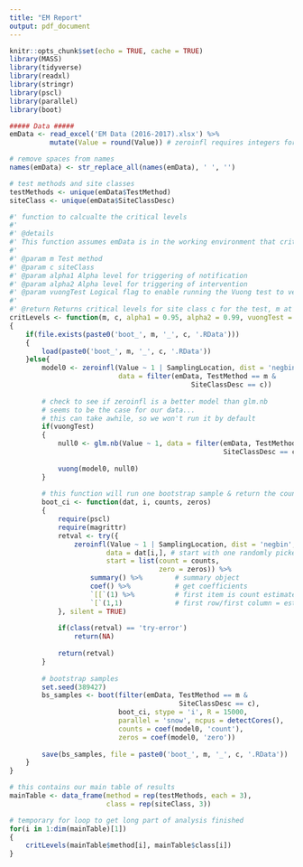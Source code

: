 ```yaml
---
title: "EM Report"
output: pdf_document
---
```


```r
knitr::opts_chunk$set(echo = TRUE, cache = TRUE)
library(MASS)
library(tidyverse)
library(readxl)
library(stringr)
library(pscl)
library(parallel)
library(boot)

##### Data #####
emData <- read_excel('EM Data (2016-2017).xlsx') %>%
          mutate(Value = round(Value)) # zeroinfl requires integers for Value

# remove spaces from names
names(emData) <- str_replace_all(names(emData), ' ', '')

# test methods and site classes
testMethods <- unique(emData$TestMethod)
siteClass <- unique(emData$SiteClassDesc)
```


```r
#' function to calcualte the critical levels
#'
#' @details
#' This function assumes emData is in the working environment that critLevels() is called from.
#'
#' @param m Test method
#' @param c siteClass
#' @param alpha1 Alpha level for triggering of notification
#' @param alpha2 Alpha level for triggering of intervention
#' @param vuongTest Logical flag to enable running the Vuong test to verify that the zero-invlated model is better than standard negative binomial regression
#' 
#' @return Returns critical levels for site class c for the test, m at two levels: alpha1 and alpha2.
critLevels <- function(m, c, alpha1 = 0.95, alpha2 = 0.99, vuongTest = FALSE)
{
    if(file.exists(paste0('boot_', m, '_', c, '.RData')))
    {
        load(paste0('boot_', m, '_', c, '.RData'))
    }else{
        model0 <- zeroinfl(Value ~ 1 | SamplingLocation, dist = 'negbin',
                           data = filter(emData, TestMethod == m &
                                             SiteClassDesc == c))
    
        # check to see if zeroinfl is a better model than glm.nb
        # seems to be the case for our data...
        # this can take awhile, so we won't run it by default
        if(vuongTest)
        {
            null0 <- glm.nb(Value ~ 1, data = filter(emData, TestMethod == m &
                                                     SiteClassDesc == c))
    
            vuong(model0, null0)
        }
    
        # this function will run one bootstrap sample & return the count statistic
        boot_ci <- function(dat, i, counts, zeros)
        {
            require(pscl)
            require(magrittr)
            retval <- try({
                zeroinfl(Value ~ 1 | SamplingLocation, dist = 'negbin',
                        data = dat[i,], # start with one randomly picked row
                        start = list(count = counts,
                                     zero = zeros)) %>%
                    summary() %>%        # summary object
                    coef() %>%           # get coefficients
                    `[[`(1) %>%          # first item is count estimates
                    `[`(1,1)             # first row/first column = estimate
            }, silent = TRUE)
        
            if(class(retval) == 'try-error')
                return(NA)
        
            return(retval)
        }
    
        # bootstrap samples
        set.seed(389427)
        bs_samples <- boot(filter(emData, TestMethod == m &
                                          SiteClassDesc == c),
                           boot_ci, stype = 'i', R = 15000, 
                           parallel = 'snow', ncpus = detectCores(),
                           counts = coef(model0, 'count'),
                           zeros = coef(model0, 'zero'))
        
        save(bs_samples, file = paste0('boot_', m, '_', c, '.RData'))
    }
}

# this contains our main table of results
mainTable <- data_frame(method = rep(testMethods, each = 3),
                        class = rep(siteClass, 3))

# temporary for loop to get long part of analysis finished
for(i in 1:dim(mainTable)[1])
{
    critLevels(mainTable$method[i], mainTable$class[i])
}
```
